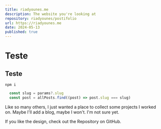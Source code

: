 ```yaml
---
title: riadyounes.me
description: The website you're looking at
repository: riadyounes/postifolio
url: https://riadyounes.me
date: 2024-05-13
published: true
---
```


# Teste
## Teste

```
npm i
```

```ts
  const slug = params?.slug
  const post = allPosts.find((post) => post.slug === slug)
```

Like so many others, I just wanted a place to collect some projects I worked on. Maybe I'll add a blog, maybe I won't. I'm not sure yet.

If you like the design, check out the Repository on GitHub.
